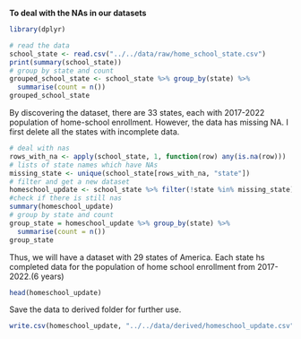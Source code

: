 **To deal with the NAs in our datasets**
```r
library(dplyr)
```

```r
# read the data
school_state <- read.csv("../../data/raw/home_school_state.csv")
print(summary(school_state))
# group by state and count
grouped_school_state <- school_state %>% group_by(state) %>% 
  summarise(count = n())
grouped_school_state
```
By discovering the dataset, there are 33 states, each with 2017-2022 population of home-school enrollment. However, the data has missing NA. I first delete all the states with incomplete data.
```r
# deal with nas
rows_with_na <- apply(school_state, 1, function(row) any(is.na(row)))
# lists of state names which have NAs
missing_state <- unique(school_state[rows_with_na, "state"])
# filter and get a new dataset
homeschool_update <- school_state %>% filter(!state %in% missing_state)
#check if there is still nas
summary(homeschool_update) 
# group by state and count
group_state = homeschool_update %>% group_by(state) %>% 
  summarise(count = n())
group_state
```
Thus, we will have a dataset with 29 states of America. Each state hs completed data for the population of home school enrollment from 2017- 2022.(6 years)

```r
head(homeschool_update)
```
Save the data to derived folder for further use.
```r
write.csv(homeschool_update, "../../data/derived/homeschool_update.csv", row.names = TRUE) 
```

